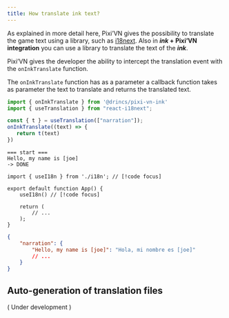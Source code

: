 ```yaml
---
title: How translate ink text?
---
```


As explained in more detail <DynamicLink href="/start/translate">here</DynamicLink>, Pixi’VN gives the possibility to translate the game text using a library, such as [i18next](https://www.i18next.com/). Also in **_ink_ + Pixi’VN integration** you can use a library to translate the text of the **_ink_**.

Pixi’VN gives the developer the ability to intercept the translation event with the `onInkTranslate` function.

The `onInkTranslate` function has as a parameter a callback function takes as parameter the text to translate and returns the translated text.

```ts tab="index.ts"
import { onInkTranslate } from '@drincs/pixi-vn-ink'
import { useTranslation } from "react-i18next";

const { t } = useTranslation(["narration"]);
onInkTranslate((text) => {
   return t(text)
})
```

```ink tab="ink/start.ink"
=== start ===
Hello, my name is [joe]
-> DONE
```

```tsx tab="App.tsx"
import { useI18n } from './i18n'; // [!code focus]

export default function App() {
    useI18n() // [!code focus]

    return (
        // ...
    );
}
```

```json tab="locales/strings_es.json"
{
    "narration": {
        "Hello, my name is [joe]": "Hola, mi nombre es [joe]"
        // ...
    }
}
```

<Sandbox
  template="7pg6dy"
  entry="/src/ink/start.ink"
/>

## Auto-generation of translation files

( Under development )
